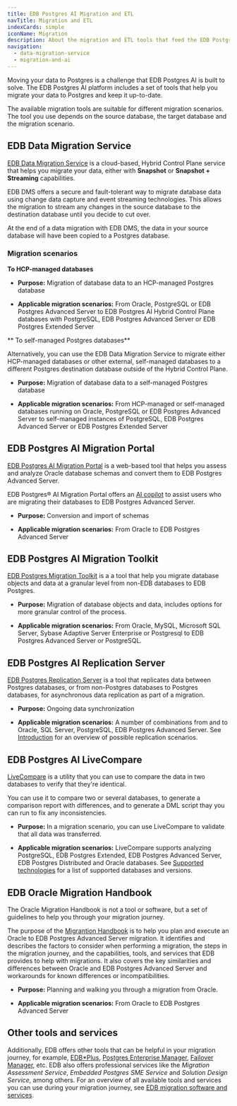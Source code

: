 ```yaml
---
title: EDB Postgres AI Migration and ETL
navTitle: Migration and ETL
indexCards: simple
iconName: Migration
description: About the migration and ETL tools that feed the EDB Postgres AI platform.
navigation:
  - data-migration-service
  - migration-and-ai
---
```


Moving your data to Postgres is a challenge that EDB Postgres AI is built to solve. The EDB Postgres AI platform includes a set of tools that help you migrate your data to Postgres and keep it up-to-date.

The available migration tools are suitable for different migration scenarios. The tool you use depends on the source database, the target database and the migration scenario.

## EDB Data Migration Service

[EDB Data Migration Service](data-migration-service) is a cloud-based, Hybrid Control Plane service that helps you migrate your data, either with **Snapshot** or **Snapshot + Streaming** capabilities.

EDB DMS offers a secure and fault-tolerant way to migrate database data using change data capture and event streaming technologies. This allows the migration to stream any changes in the source database to the destination database until you decide to cut over.

At the end of a data migration with EDB DMS, the data in your source database will have been copied to a Postgres database.

### Migration scenarios

**To HCP-managed databases**

- **Purpose:** Migration of database data to an HCP-managed Postgres database

- **Applicable migration scenarios:** From Oracle, PostgreSQL or EDB Postgres Advanced Server to EDB Postgres AI Hybrid Control Plane databases with PostgreSQL, EDB Postgres Advanced Server or EDB Postgres Extended Server

** To self-managed Postgres databases**

Alternatively, you can use the EDB Data Migration Service to migrate either HCP-managed databases or other external, self-managed databases to a different Postgres destination database outside of the Hybrid Control Plane.

- **Purpose:** Migration of database data to a self-managed Postgres database

- **Applicable migration scenarios:** From HCP-managed or self-managed databases running on Oracle, PostgreSQL or EDB Postgres Advanced Server to self-managed instances of PostgreSQL, EDB Postgres Advanced Server or EDB Postgres Extended Server

## EDB Postgres AI Migration Portal

[EDB Postgres AI Migration Portal](/migration_portal/latest/) is a web-based tool that helps you assess and analyze Oracle database schemas and convert them to EDB Postgres Advanced Server.

EDB Postgres® AI Migration Portal offers an [AI copilot](/migration_portal/latest/03_mp_using_portal/mp_ai_copilot/) to assist users who are migrating their databases to EDB Postgres Advanced Server.

- **Purpose:** Conversion and import of schemas

- **Applicable migration scenarios:** From Oracle to EDB Postgres Advanced Server

## EDB Postgres AI Migration Toolkit

[EDB Postgres Migration Toolkit](/migration_toolkit/latest/) is a a tool that help you migrate database objects and data at a granular level from non-EDB databases to EDB Postgres.

- **Purpose:** Migration of database objects and data, includes options for more granular control of the process.

- **Applicable migration scenarios:** From Oracle, MySQL, Microsoft SQL Server, Sybase Adaptive Server Enterprise or Postgresql to EDB Postgres Advanced Server or PostgreSQL.

## EDB Postgres AI Replication Server

[EDB Postgres Replication Server](/eprs/latest/) is a tool that replicates data between Postgres databases, or from non-Postgres databases to Postgres databases, for asynchronous data replication as part of a migration.

- **Purpose:** Ongoing data synchronization

- **Applicable migration scenarios:** A number of combinations from and to Oracle, SQL Server, PostgreSQL, EDB Postgres Advanced Server. See [Introduction](/eprs/latest/01_introduction/) for an overview of possible replication scenarios.

## EDB Postgres AI LiveCompare 

[LiveCompare](/livecompare/latest/) is a utility that you can use to compare the data in two databases to verify that they're identical.

You can use it to compare two or several databases, to generate a comparison report with differences, and to generate a DML script thay you can run to fix any inconsistencies.

- **Purpose:** In a migration scenario, you can use LiveCompare to validate that all data was transferred.

- **Applicable migration scenarios:** LiveCompare supports analyzing PostgreSQL, EDB Postgres Extended, EDB Postgres Advanced Server, EDB Postgres Distributed and Oracle databases. See [Supported technologies](/livecompare/latest/supported_technologies/) for a list of supported databases and versions. 

## EDB Oracle Migration Handbook 

The Oracle Migration Handbook is not a tool or software, but a set of guidelines to help you through your migration journey.

The purpose of the [Migrantion Handbook](/migrating/oracle/) is to help you plan and execute an Oracle to EDB Postgres Advanced Server migration. It identifies and describes the factors to consider when performing a migration, the steps in the migration journey, and the capabilities, tools, and services that EDB provides to help with migrations. It also covers the key similarities and differences between Oracle and EDB Postgres Advanced Server and workarounds for known differences or incompatibilities.

- **Purpose:** Planning and walking you through a migration from Oracle.

- **Applicable migration scenarios:** From Oracle to EDB Postgres Advanced Server


## Other tools and services

Additionally, EDB offers other tools that can be helpful in your migration journey, for example, [EDB*Plus](/edb_plus/latest/), [Postgres Enterprise Manager](/pem/latest/), [Failover Manager](/efm/latest/), etc. EDB also offers professional services like the _Migration Assessment Service_, _Embedded Postgres SME Service_ and _Solution Design Service_, among others. For an overview of all available tools and services you can use during your migration journey, see [EDB migration software and services](/migrating/oracle/edb_migration_tools/#edb-migration-software-and-services).
